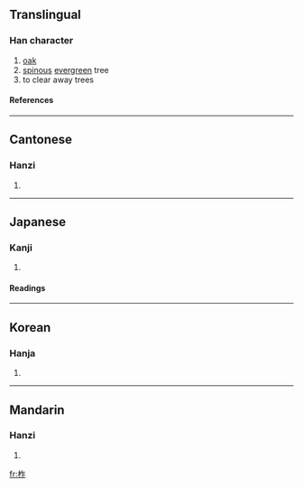 ==Translingual==
===Han character===
{{Han char|rn=75|rad=木|as=05|sn=9|four=4891<sub>1</sub>|canj=木人尸 (DOS)}}
# [[oak]]
# [[spinous]] [[evergreen]] tree
# to clear away trees
====References====
{{Han ref|kx=0519.190|dkj=14636|dj=0907.160|hdz=21184.080|uh=67DE|ud=26590|bh=AC67|bd=44135}}

----
==Cantonese==
===Hanzi===
{{yue-hanzi|jyut=|y=ja6, jaak3 jok6}}
# {{defn|Cantonese}}

----
==Japanese==
===Kanji===
{{ja-kanji|grade=|rs=木05}}
# {{defn|Japanese}} 
====Readings====
{{ja-readings|on=[[さく]] (saku)|kun=[[ははそ]] (hahaso)}}

----
==Korean==
===Hanja===
{{ko-hanja|hangeul=[[작]], [[책]]|eumhun=|rv=jak, chaek|mr=chak, ch'aek|y=cak, chyak}}
# {{defn|Korean}}

----
==Mandarin==
===Hanzi===
{{cmn-hanzi|pin=[[zuò]] (zuo4)|wg=tso<sup>4</sup>}}
# {{defn|Mandarin}}

[[fr:柞]]